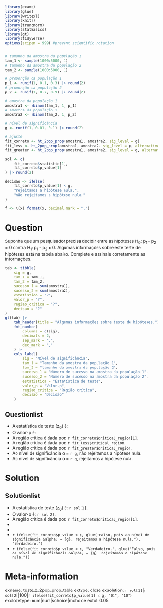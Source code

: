 ```r
library(exams)
library(glue)
library(writexl)
library(knitr)
library(truncnorm)
library(statBasics)
library(gt)
library(tidyverse)
options(scipen = 999) #prevent scientific notation


# tamanho da amostra da população 1
tam_1 <- sample(1000:5000, 1)
# tamanho da amostra da população 2
tam_2 <- sample(1000:5000, 1)

# proporção da população 1
p_1 <- runif(1, 0.1, 0.3) |> round(2)
# proporção da população 2
p_2 <- runif(1, 0.7, 0.9) |> round(2)

# amostra da população 1
amostra1 <- rbinom(tam_1, 1, p_1)
# amostra da população 2
amostra2 <- rbinom(tam_2, 1, p_2)

# nível de significância
g <- runif(1, 0.01, 0.1) |> round(2)

# ajuste
fit_correto <- ht_2pop_prop(amostra1, amostra2, sig_level = g)
fit_less <- ht_2pop_prop(amostra1, amostra2, sig_level = g, alternative = "less")
fit_greater <- ht_2pop_prop(amostra1, amostra2, sig_level = g, alternative = "greater")

sol <- c(
    fit_correto$statistic[1],
    fit_correto$p_value[1]
) |> round(2)

decisao <- ifelse(
    fit_correto$p_value[1] < g,
    "rejeitamos a hipótese nula.",
    "não rejeitamos a hipótese nula."
)

f <- \(x) format(x, decimal.mark = ",")
```

Question
========

Suponha que um pesquisador precisa decidir entre as hipóteses H~0~: p~1~ - p~2~ = 0 contra H~1~: p~1~ - p~2~ &#8800; 0. Algumas informações sobre este teste de hipóteses está na tabela abaixo. Complete e assinale corretamente as informações.

```r
tab <- tibble(
    sig = g,
    tam_1 = tam_1,
    tam_2 = tam_2,
    sucesso_1 = sum(amostra1),
    sucesso_2 = sum(amostra2),
    estatistica = "?",
    valor_p = "?",
    regiao_critica = "?",
    decisao = "?"
)
gt(tab) |>
    tab_header(title = "Algumas informações sobre teste de hipóteses.") |>
    fmt_number(
        columns = c(sig),
        decimals = 2,
        sep_mark = ".",
        dec_mark = ","
    ) |>
    cols_label(
        sig = "Nível de significância",
        tam_1 = "Tamanho da amostra da população 1",
        tam_2 = "tamanho da amostra da população 2",
        sucesso_1 = "Número de sucesso na amostra da população 1",
        sucesso_2 = "Número de sucesso na amostra da população 2",
        estatistica = "Estatística de teste",
        valor_p = "Valor-p",
        regiao_critica = "Região crítica",
        decisao = "Decisão"
    )
```

Questionlist
------------

* A estatística de teste (z~0~) é:
* O valor-p é:
* A região crítica é dada por: `r fit_correto$critical_region[1]`.
* A região crítica é dada por: `r fit_less$critical_region`.
* A região crítica é dada por: `r fit_greater$critical_region`.
* Ao nível de significância &alpha; = `r g`, não rejeitamos a hipótese nula.
* Ao nível de significância &alpha; = `r g`, rejeitamos a hipótese nula.

Solution
========
Solutionlist
------------

* A estatística de teste (z~0~) é: `r sol[1]`.
* O valor-p é: `r sol[2]`.
* A região crítica é dada por: `r fit_correto$critical_region[1]`.
* 
* 
* `r ifelse(fit_correto$p_value < g, glue("Falso, pois ao nível de significância &alpha; = {g}, rejeitamos a hipótese nula."), "Verdadeiro.")`
* `r ifelse(fit_correto$p_value < g, "Verdadeiro.", glue("Falso, pois ao nível de significância &alpha; = {g}, rejeitamos a hipótese nula."))` 

Meta-information
================
exname: teste_z_2pop_prop_table
extype: cloze
exsolution: `r sol[1]`|`r sol[2]`|100|`r ifelse(fit_correto$p_value[1] < g, "01", "10")`
exclozetype: num|num|schoice|mchoice
extol: 0.05